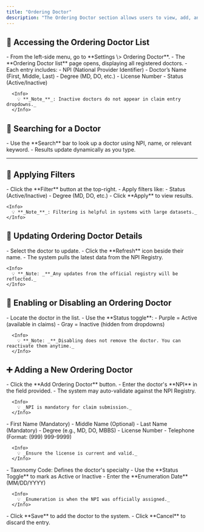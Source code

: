 ```yaml
---
title: "Ordering Doctor"
description: "The Ordering Doctor section allows users to view, add, and manage ordering physicians in the system. Ensuring accurate doctor details is crucial for proper claim submission and report association. This module helps maintain a validated list of ordering doctors, ensuring compliance with regulatory requirements."
---
```


## 📂 Accessing the Ordering Doctor List

<Steps>
  <Step title="Navigate to the Ordering Doctor Section">
    - From the left-side menu, go to **Settings \> Ordering Doctor**.
    - The **Ordering Doctor list** page opens, displaying all registered doctors.
    - Each entry includes:
      - NPI (National Provider Identifier)
      - Doctor’s Name (First, Middle, Last)
      - Degree (MD, DO, etc.)
      - License Number
      - Status (Active/Inactive)

      <Info>
        💡 **_Note_**_: Inactive doctors do not appear in claim entry dropdowns._
      </Info>
  </Step>
</Steps>

## 🔎 Searching for a Doctor

<Steps>
  <Step title="Search by Keywords">
    - Use the **Search** bar to look up a doctor using NPI, name, or relevant keyword.
    - Results update dynamically as you type.
  </Step>
</Steps>

---

## 🧮 Applying Filters

<Steps>
  <Step title="Filter the Doctor List">
    - Click the **Filter** button at the top-right.
    - Apply filters like:
      - Status (Active/Inactive)
      - Degree (MD, DO, etc.)
    - Click **Apply** to view results.

    <Info>
      💡 **_Note_**_: Filtering is helpful in systems with large datasets._
    </Info>
  </Step>
</Steps>

## 🔄 Updating Ordering Doctor Details

<Steps>
  <Step title="Refresh Doctor Profile">
    - Select the doctor to update.
    - Click the **Refresh** icon beside their name.
    - The system pulls the latest data from the NPI Registry.

    <Info>
      💡 **_Note: _**_Any updates from the official registry will be reflected._
    </Info>
  </Step>
</Steps>

## 🔘 Enabling or Disabling an Ordering Doctor

<Steps>
  <Step title="Change Doctor Status">
    - Locate the doctor in the list.
    - Use the **Status toggle**:
      - Purple = Active (available in claims)
      - Gray = Inactive (hidden from dropdowns)

      <Info>
        💡 **_Note: _**_Disabling does not remove the doctor. You can reactivate them anytime._
      </Info>
  </Step>
</Steps>

## ➕ Adding a New Ordering Doctor

<Steps>
  <Step title="Enter NPI Information">
    - Click the **Add Ordering Doctor** button.
    - Enter the doctor's **NPI** in the field provided.
    - The system may auto-validate against the NPI Registry.

      <Info>
        💡 _NPI is mandatory for claim submission._
      </Info>
  </Step>
  <Step title="Enter Name and Degree">
    - First Name (Mandatory)
    - Middle Name (Optional)
    - Last Name (Mandatory)
    - Degree (e.g., MD, DO, MBBS)
  </Step>
  <Step title="Enter Licensing and Contact Info">
    - License Number
    - Telephone (Format: (999) 999-9999)

      <Info>
        💡 _Ensure the license is current and valid._
      </Info>
  </Step>
  <Step title="Enter Taxonomy Code and Status">
    - Taxonomy Code: Defines the doctor's specialty
    - Use the **Status Toggle** to mark as Active or Inactive
  </Step>
  <Step title="Set Enumeration Date">
    - Enter the **Enumeration Date** (MM/DD/YYYY)

      <Info>
        💡 _Enumeration is when the NPI was officially assigned._
      </Info>
  </Step>
  <Step title="Save or Cancel">
    - Click **Save** to add the doctor to the system.
    - Click **Cancel** to discard the entry.
  </Step>
</Steps>
